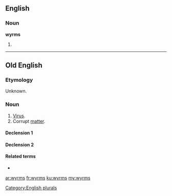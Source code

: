==English==

===Noun===
'''wyrms'''

# {{plural of|wyrm}}

[[Category:English plurals]]
----
==Old English==

===Etymology===
Unknown. 

===Noun===
{{ang-noun|g=mn}}

# [[virus|Virus]].
# Corrupt [[matter]].

====Declension 1====
{{ang-decl-noun-a-m|wyrms}}

====Declension 2====
{{ang-decl-noun-a-n|wyrms}}

====Related terms====
* {{l|ang|gewyrms|ġewyrms}}

[[ar:wyrms]]
[[fr:wyrms]]
[[ku:wyrms]]
[[my:wyrms]]